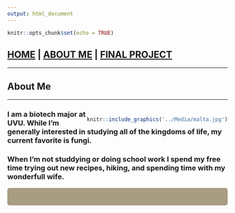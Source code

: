 ```yaml
---
output: html_document
---
```


```r
knitr::opts_chunk$set(echo = TRUE)
```
## [HOME](https://hgharmer.github.io/index.html) | [ABOUT ME](https://hgharmer.github.io/about-me/index.html) | [FINAL PROJECT](https://hgharmer.github.io/final_project/index.html)
___
<style>
div.gray { background-color:#008080; border-radius: 5px; padding: 20px;}
</style>
<div class = "gray">

# **About Me** 
___


<div style= "float:right;position: relative;top:10px">
```r
knitr::include_graphics('../Media/malta.jpg')
```
</div>

### I am a biotech major at UVU. While I'm generally interested in studying all of the kingdoms of life, my current favorite is fungi.

### When I'm not studdying or doing school work I spend my free time trying out new recipes, hiking, and spending time with my wonderfull wife.

</div>
<style>
div.blue { background-color:#a89d82; border-radius: 5px; padding: 20px;}
</style>
<div class = "blue">



</div>

